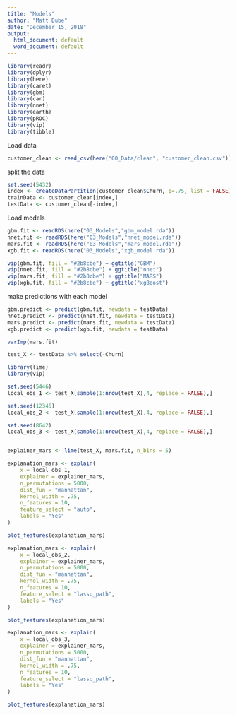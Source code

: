 ```yaml
---
title: "Models"
author: "Matt Dube"
date: "December 15, 2018"
output:
  html_document: default
  word_document: default
---
```

```r
library(readr)
library(dplyr)
library(here)
library(caret)
library(gbm)
library(car)
library(nnet)
library(earth)
library(pROC)
library(vip)
library(tibble)
```

Load data
```r
customer_clean <- read_csv(here("00_Data/clean", "customer_clean.csv"))

```

split the data
```r
set.seed(5432)
index <- createDataPartition(customer_clean$Churn, p=.75, list = FALSE)
trainData <- customer_clean[index,]
testData <- customer_clean[-index,]

```

Load models
```r
gbm.fit <- readRDS(here("03_Models","gbm_model.rda"))
nnet.fit <- readRDS(here("03_Models","nnet_model.rda"))
mars.fit <- readRDS(here("03_Models","mars_model.rda"))
xgb.fit <- readRDS(here("03_Models","xgb_model.rda"))
```

```r
vip(gbm.fit, fill = "#2b8cbe") + ggtitle("GBM")
vip(nnet.fit, fill = "#2b8cbe") + ggtitle("nnet") 
vip(mars.fit, fill = "#2b8cbe") + ggtitle("MARS") 
vip(xgb.fit, fill = "#2b8cbe") + ggtitle("xgBoost") 
```

make predictions with each model
```r
gbm.predict <- predict(gbm.fit, newdata = testData)
nnet.predict <- predict(nnet.fit, newdata = testData)
mars.predict <- predict(mars.fit, newdata = testData)
xgb.predict <- predict(xgb.fit, newdata = testData)
```


```r
varImp(mars.fit)

```

```r
test_X <- testData %>% select(-Churn)
```

```r
library(lime)
library(vip)

set.seed(5446)
local_obs_1 <- test_X[sample(1:nrow(test_X),4, replace = FALSE),]

set.seed(12345)
local_obs_2 <- test_X[sample(1:nrow(test_X),4, replace = FALSE),]

set.seed(8642)
local_obs_3 <- test_X[sample(1:nrow(test_X),4, replace = FALSE),]


explainer_mars <- lime(test_X, mars.fit, n_bins = 5)
```

```r
explanation_mars <- explain(
    x = local_obs_1,
    explainer = explainer_mars,
    n_permutations = 5000,
    dist_fun = "manhattan",
    kernel_width = .75,
    n_features = 10,
    feature_select = "auto",
    labels = "Yes"
)

plot_features(explanation_mars)
```


```r
explanation_mars <- explain(
    x = local_obs_2,
    explainer = explainer_mars,
    n_permutations = 5000,
    dist_fun = "manhattan",
    kernel_width = .75,
    n_features = 10,
    feature_select = "lasso_path",
    labels = "Yes"
)

plot_features(explanation_mars)
```


```r
explanation_mars <- explain(
    x = local_obs_3,
    explainer = explainer_mars,
    n_permutations = 5000,
    dist_fun = "manhattan",
    kernel_width = .75,
    n_features = 10,
    feature_select = "lasso_path",
    labels = "Yes"
)

plot_features(explanation_mars)
```


